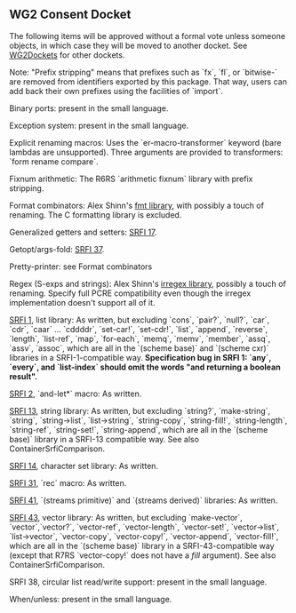 == WG2 Consent Docket ==

The following items will be approved without a formal vote unless someone objects, in which case they will be moved to another docket.  See [[:WG2Dockets|WG2Dockets]] for other dockets.

Note: "Prefix stripping" means that prefixes such as `fx`, `fl`, or `bitwise-` are removed from identifiers exported by this package.  That way, users can add back their own prefixes using the facilities of `import`.

Binary ports: present in the small language.

Exception system: present in the small language.

Explicit renaming macros: Uses the `er-macro-transformer` keyword (bare lambdas are unsupported).  Three arguments are provided to transformers: `form rename compare`.

Fixnum arithmetic: The R6RS `arithmetic fixnum` library with prefix stripping.

Format combinators: Alex Shinn's [[http://synthcode.com/scheme/fmt/|fmt library]], with possibly a touch of renaming.  The C formatting library is excluded.

Generalized getters and setters: [[http://srfi.schemers.org/srfi-17/srfi-17.html|SRFI 17]].

Getopt/args-fold:  [[http://srfi.schemers.org/srfi-37/srfi-37.html|SRFI 37]].

Pretty-printer: see Format combinators

Regex (S-exps and strings): Alex Shinn's [[http://synthcode.com/scheme/irregex/|irregex library]], possibly a touch of renaming.  Specify full PCRE compatibility even though the irregex implementation doesn't support all of it.

[[http://srfi.schemers.org/srfi-1/srfi-1.html|SRFI 1]], list library: As written, but excluding  `cons`, `pair?`, `null?`, `car`, `cdr`, `caar` ... `cddddr`, `set-car!`, `set-cdr!`, `list`, `append`, `reverse`, `length`, `list-ref`, `map`, `for-each`, `memq`, `memv`, `member`, `assq`, `assv`, `assoc`, which are all in the `(scheme base)` and `(scheme cxr)` libraries in a SRFI-1-compatible way.  '''Specification bug in SRFI 1: `any`, `every`, and `list-index` should omit the words "and returning a boolean result".'''

[[http://srfi.schemers.org/srfi-2/srfi-2.html|SRFI 2]], `and-let*` macro: As written.

[[http://srfi.schemers.org/srfi-13/srfi-13.html|SRFI 13]], string library: As written, but excluding `string?`, `make-string`, `string`, `string->list`, `list->string`, `string-copy`, `string-fill!`, `string-length`, `string-ref`, `string-set!`, `string-append`, which are all in the `(scheme base)` library in a SRFI-13 compatible way.  See also ContainerSrfiComparison.

[[http://srfi.schemers.org/srfi-14/srfi-14.html|SRFI 14]], character set library: As written.

[[http://srfi.schemers.org/srfi-31/srfi-31.html|SRFI 31]], `rec` macro: As written.

[[http://srfi.schemers.org/srfi-41/srfi-41.html|SRFI 41]], `(streams primitive)` and `(streams derived)` libraries: As written.

[[http://srfi.schemers.org/srfi-43/srfi-43.html|SRFI 43]], vector library: As written, but excluding `make-vector`, `vector`,`vector?`, `vector-ref`, `vector-length`, `vector-set!`, `vector->list`, `list->vector`, `vector-copy`, `vector-copy!`, `vector-append`, `vector-fill!`, which are all in the `(scheme base)` library in a SRFI-43-compatible way (except that R7RS `vector-copy!` does not have a ''fill'' argument).  See also ContainerSrfiComparison.

SRFI 38, circular list read/write support: present in the small language.

When/unless: present in the small language.

 